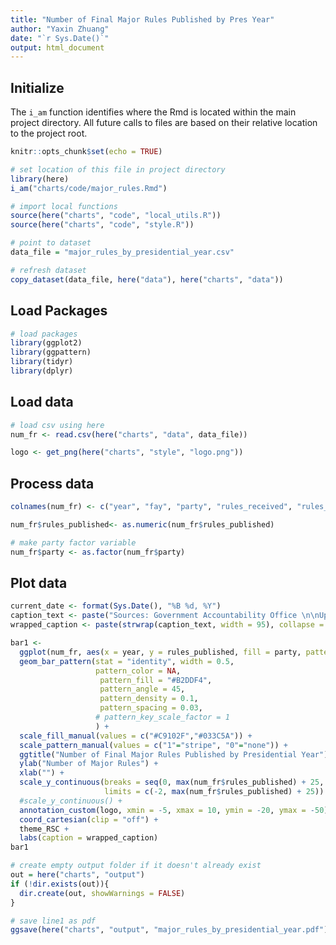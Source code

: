 ```yaml
---
title: "Number of Final Major Rules Published by Pres Year"
author: "Yaxin Zhuang"
date: "`r Sys.Date()`"
output: html_document
---
```


## Initialize

The `i_am` function identifies where the Rmd is located within the main project directory. All future calls to files are based on their relative location to the project root.

```r
knitr::opts_chunk$set(echo = TRUE)

# set location of this file in project directory
library(here)
i_am("charts/code/major_rules.Rmd")

# import local functions
source(here("charts", "code", "local_utils.R"))
source(here("charts", "code", "style.R"))

# point to dataset
data_file = "major_rules_by_presidential_year.csv"

# refresh dataset
copy_dataset(data_file, here("data"), here("charts", "data"))

```

## Load Packages

```r

# load packages
library(ggplot2)
library(ggpattern)
library(tidyr)
library(dplyr)

```

## Load data

```r

# load csv using here
num_fr <- read.csv(here("charts", "data", data_file))

logo <- get_png(here("charts", "style", "logo.png"))

```

## Process data

```r

colnames(num_fr) <- c("year", "fay", "party", "rules_received", "rules_published")

num_fr$rules_published<- as.numeric(num_fr$rules_published)

# make party factor variable
num_fr$party <- as.factor(num_fr$party)
```

## Plot data

```r
current_date <- format(Sys.Date(), "%B %d, %Y")
caption_text <- paste("Sources: Government Accountability Office \n\nUpdated:", current_date)
wrapped_caption <- paste(strwrap(caption_text, width = 95), collapse = "\n")

bar1 <-
  ggplot(num_fr, aes(x = year, y = rules_published, fill = party, pattern = party)) +
  geom_bar_pattern(stat = "identity", width = 0.5,
                   pattern_color = NA,
                    pattern_fill = "#B2DDF4",
                    pattern_angle = 45,
                    pattern_density = 0.1,
                    pattern_spacing = 0.03,
                   # pattern_key_scale_factor = 1
                   ) +
  scale_fill_manual(values = c("#C9102F","#033C5A")) +
  scale_pattern_manual(values = c("1"="stripe", "0"="none")) +
  ggtitle("Number of Final Major Rules Published by Presidential Year") +
  ylab("Number of Major Rules") +
  xlab("") +
  scale_y_continuous(breaks = seq(0, max(num_fr$rules_published) + 25, by = 25), expand = c(0, 0),
                     limits = c(-2, max(num_fr$rules_published) + 25)) +
  #scale_y_continuous() +
  annotation_custom(logo, xmin = -5, xmax = 10, ymin = -20, ymax = -50) + # for logo
  coord_cartesian(clip = "off") +
  theme_RSC +
  labs(caption = wrapped_caption)
bar1

```

```r
# create empty output folder if it doesn't already exist
out = here("charts", "output")
if (!dir.exists(out)){
  dir.create(out, showWarnings = FALSE)
}

# save line1 as pdf
ggsave(here("charts", "output", "major_rules_by_presidential_year.pdf"), plot = bar1, width = 12, height = 9, dpi = 300)
```
